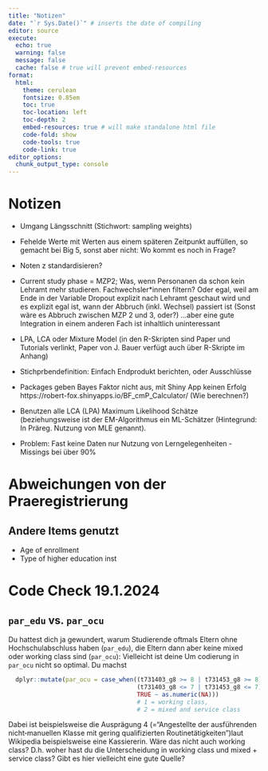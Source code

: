 ```yaml
---
title: "Notizen"
date: "`r Sys.Date()`" # inserts the date of compiling
editor: source
execute:
  echo: true
  warning: false
  message: false
  cache: false # true will prevent embed-resources
format: 
  html:
    theme: cerulean
    fontsize: 0.85em
    toc: true
    toc-location: left
    toc-depth: 2
    embed-resources: true # will make standalone html file
    code-fold: show
    code-tools: true
    code-link: true
editor_options: 
  chunk_output_type: console
---
```



# Notizen

- Umgang Längsschnitt (Stichwort: sampling weights)
- Fehelde Werte mit Werten aus einem späteren Zeitpunkt auffüllen, so gemacht bei Big 5, sonst aber nicht: Wo kommt es noch in Frage?
- Noten z standardisieren?
- Current study phase = MZP2; Was, wenn Personanen da schon kein Lehramt mehr studieren. Fachwechsler*innen filtern? Oder egal, weil am 
  Ende in der Variable Dropout explizit nach Lehramt geschaut wird und es explizit egal ist, wann der Abbruch (inkl. Wechsel) passiert ist 
  (Sonst wäre es Abbruch zwischen MZP 2 und 3, oder?) ...aber eine gute Integration in einem anderen Fach ist inhaltlich uninteressant
- LPA, LCA oder Mixture Model (in den R-Skripten sind Paper und Tutorials verlinkt, Paper von J. Bauer verfügt auch über R-Skripte im Anhang)
- Stichprbendefinition: Einfach Endprodukt berichten, oder Ausschlüsse
- Packages geben Bayes Faktor nicht aus, mit Shiny App keinen Erfolg https://robert-fox.shinyapps.io/BF_cmP_Calculator/ (Wie berechnen?)
- Benutzen alle LCA (LPA) Maximum Likelihood Schätze (beziehungsweise ist der EM-Algorithmus ein ML-Schätzer (Hintegrund: In Präreg. Nutzung von MLE genannt).

- Problem: Fast keine Daten nur Nutzung von Lerngelegenheiten - Missings bei über 90%





# Abweichungen von der Praeregistrierung

## Andere Items genutzt
- Age of enrollment
- Type of higher education inst



# Code Check 19.1.2024

## `par_edu` vs. `par_ocu`
Du hattest dich ja gewundert, warum Studierende oftmals Eltern ohne Hochschulabschluss haben (`par_edu`), die Eltern dann aber keine mixed oder working class sind (`par_ocu`): Vielleicht ist deine Um codierung in `par_ocu` nicht so optimal. Du machst

```r
  dplyr::mutate(par_ocu = case_when((t731403_g8 >= 8 | t731453_g8 >= 8) ~ 1,    
                                    (t731403_g8 <= 7 | t731453_g8 <= 7) ~ 2,
                                    TRUE ~ as.numeric(NA)))
                                    # 1 = working class, 
                                    # 2 = mixed and service class
```

Dabei ist beispielsweise die Ausprägung 4 (="Angestellte der ausführenden nicht‐manuellen Klasse mit gering qualifizierten Routinetätigkeiten")laut Wikipedia beispielsweise eine Kassiererin. Wäre das nicht auch working class? D.h. woher hast du die Unterscheidung in working class und mixed + service class? Gibt es hier vielleicht eine gute Quelle?


